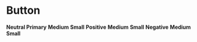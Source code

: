 
<Meta title="Components/Button/Circle" />

# Button

<gds-main>
  <gds-buttons>
    <gds-row>
      <strong>Neutral Primary</strong>
      <gds-button
        variant="circle"
        data-label="test"
        effect="ripple"
        id="inspect"
      >
        <gds-icon name="plus" slot="circle"></gds-icon>
      </gds-button>
      <gds-button variant="circle secondary" effect="ripple">
        <gds-icon name="plus" slot="circle"></gds-icon>
      </gds-button>
      <gds-button variant="circle tertiary" effect="ripple">
        <gds-icon name="plus" slot="circle"></gds-icon>
      </gds-button>
      <gds-button variant="circle primary" effect="ripple" disabled>
        <gds-icon name="plus" slot="circle"></gds-icon>
      </gds-button>
    </gds-row>
    <gds-row>
      <strong>Medium</strong>
      <gds-button
        variant="circle primary"
        lead="plus"
        trail="plus"
        effect="ripple"
        size="medium"
      >
        <gds-icon name="plus" slot="circle"></gds-icon>
      </gds-button>
      <gds-button variant="circle secondary" effect="ripple" size="medium">
        <gds-icon name="plus" slot="circle"></gds-icon>
      </gds-button>
      <gds-button variant="circle tertiary" effect="ripple" size="medium">
        <gds-icon name="plus" slot="circle"></gds-icon>
      </gds-button>
      <gds-button
        variant="circle primary"
        effect="ripple"
        size="medium"
        disabled
      >
        <gds-icon name="plus" slot="circle"></gds-icon>
      </gds-button>
    </gds-row>
    <gds-row>
      <strong>Small</strong>
      <gds-button variant="circle primary" size="small" effect="ripple">
        <gds-icon name="plus" slot="circle"></gds-icon>
      </gds-button>
      <gds-button variant="circle secondary" effect="ripple" size="small">
        <gds-icon name="plus" slot="circle"></gds-icon>
      </gds-button>
      <gds-button variant="circle tertiary" effect="ripple" size="small">
        <gds-icon name="plus" slot="circle"></gds-icon>
      </gds-button>
      <gds-button
        variant="circle primary"
        effect="ripple"
        size="small"
        disabled
      >
        <gds-icon name="plus" slot="circle"></gds-icon>
      </gds-button>
    </gds-row>
  </gds-buttons>
  <gds-buttons>
    <gds-row>
      <strong>Positive</strong>
      <gds-button set="positive" variant="circle primary" effect="ripple">
        <gds-icon name="plus" slot="circle"></gds-icon>
      </gds-button>
      <gds-button set="positive" variant="circle secondary" effect="ripple">
        <gds-icon name="plus" slot="circle"></gds-icon>
      </gds-button>
      <gds-button set="positive" variant="circle tertiary" effect="ripple">
        <gds-icon name="plus" slot="circle"></gds-icon>
      </gds-button>
      <gds-button
        set="positive"
        variant="circle primary"
        effect="ripple"
        disabled
      >
        <gds-icon name="plus" slot="circle"></gds-icon>
      </gds-button>
    </gds-row>
    <gds-row>
      <strong>Medium</strong>
      <gds-button
        set="positive"
        variant="circle primary"
        effect="ripple"
        size="medium"
      >
        <gds-icon name="plus" slot="circle"></gds-icon>
      </gds-button>
      <gds-button
        set="positive"
        variant="circle secondary"
        effect="ripple"
        size="medium"
      >
        <gds-icon name="plus" slot="circle"></gds-icon>
      </gds-button>
      <gds-button
        set="positive"
        variant="circle tertiary"
        effect="ripple"
        size="medium"
      >
        <gds-icon name="plus" slot="circle"></gds-icon>
      </gds-button>
      <gds-button
        set="positive"
        variant="circle primary"
        effect="ripple"
        size="medium"
        disabled
      >
        <gds-icon name="plus" slot="circle"></gds-icon>
      </gds-button>
    </gds-row>
    <gds-row>
      <strong>Small</strong>
      <gds-button
        set="positive"
        variant="circle primary"
        effect="ripple"
        size="small"
      >
        <gds-icon name="plus" slot="circle"></gds-icon>
      </gds-button>
      <gds-button
        set="positive"
        variant="circle secondary"
        effect="ripple"
        size="small"
      >
        <gds-icon name="plus" slot="circle"></gds-icon>
      </gds-button>
      <gds-button
        set="positive"
        variant="circle tertiary"
        effect="ripple"
        size="small"
      >
        <gds-icon name="plus" slot="circle"></gds-icon>
      </gds-button>
      <gds-button
        set="positive"
        variant="circle primary"
        effect="ripple"
        size="small"
        disabled
      >
        <gds-icon name="plus" slot="circle"></gds-icon>
      </gds-button>
    </gds-row>
  </gds-buttons>
  <gds-buttons>
    <gds-row>
      <strong>Negative</strong>
      <gds-button set="negative" variant="circle primary" effect="ripple">
        <gds-icon name="plus" slot="circle"></gds-icon>
      </gds-button>
      <gds-button set="negative" variant="circle secondary" effect="ripple">
        <gds-icon name="plus" slot="circle"></gds-icon>
      </gds-button>
      <gds-button set="negative" variant="circle tertiary" effect="ripple">
        <gds-icon name="plus" slot="circle"></gds-icon>
      </gds-button>
      <gds-button
        set="negative"
        variant="circle primary"
        effect="ripple"
        disabled
      >
        <gds-icon name="plus" slot="circle"></gds-icon>
      </gds-button>
    </gds-row>
    <gds-row>
      <strong>Medium</strong>
      <gds-button
        set="negative"
        variant="circle primary"
        effect="ripple"
        size="medium"
      >
        <gds-icon name="plus" slot="circle"></gds-icon>
      </gds-button>
      <gds-button
        set="negative"
        variant="circle secondary"
        effect="ripple"
        size="medium"
      >
        <gds-icon name="plus" slot="circle"></gds-icon>
      </gds-button>
      <gds-button
        set="negative"
        variant="circle tertiary"
        effect="ripple"
        size="medium"
      >
        <gds-icon name="plus" slot="circle"></gds-icon>
      </gds-button>
      <gds-button
        set="negative"
        variant="circle primary"
        effect="ripple"
        size="medium"
        disabled
      >
        <gds-icon name="plus" slot="circle"></gds-icon>
      </gds-button>
    </gds-row>
    <gds-row>
      <strong>Small</strong>
      <gds-button
        set="negative"
        variant="circle primary"
        effect="ripple"
        size="small"
      >
        <gds-icon name="plus" slot="circle"></gds-icon>
      </gds-button>
      <gds-button
        set="negative"
        variant="circle secondary"
        effect="ripple"
        size="small"
      >
        <gds-icon name="plus" slot="circle"></gds-icon>
      </gds-button>
      <gds-button
        set="negative"
        variant="circle tertiary"
        effect="ripple"
        size="small"
      >
        <gds-icon name="plus" slot="circle"></gds-icon>
      </gds-button>
      <gds-button
        set="negative"
        variant="circle primary"
        effect="ripple"
        size="small"
        disabled
      >
        <gds-icon name="plus" slot="circle"></gds-icon>
      </gds-button>
    </gds-row>
  </gds-buttons>
</gds-main>
